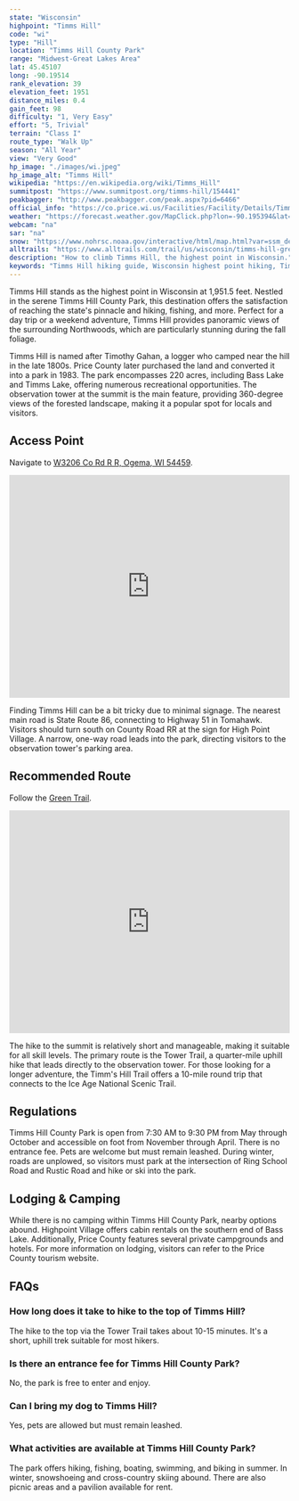 ```yaml
---
state: "Wisconsin"
highpoint: "Timms Hill"
code: "wi"
type: "Hill"
location: "Timms Hill County Park"
range: "Midwest-Great Lakes Area"
lat: 45.45107
long: -90.19514
rank_elevation: 39
elevation_feet: 1951
distance_miles: 0.4
gain_feet: 98
difficulty: "1, Very Easy"
effort: "5, Trivial"
terrain: "Class I"
route_type: "Walk Up"
season: "All Year"
view: "Very Good"
hp_image: "./images/wi.jpeg"
hp_image_alt: "Timms Hill"
wikipedia: "https://en.wikipedia.org/wiki/Timms_Hill"
summitpost: "https://www.summitpost.org/timms-hill/154441"
peakbagger: "http://www.peakbagger.com/peak.aspx?pid=6466"
official_info: "https://co.price.wi.us/Facilities/Facility/Details/Timms-Hill-County-Park-4"
weather: "https://forecast.weather.gov/MapClick.php?lon=-90.195394&lat=45.450762"
webcam: "na"
sar: "na"
snow: "https://www.nohrsc.noaa.gov/interactive/html/map.html?var=ssm_depth&min_x=-90.2655486160262&min_y=45.3507637023926&max_x=-90.1252442306535&max_y=45.5507637023926&bgvar=dem&shdvar=shading&title=0&width=800&height=450&font=0&lbl=m&palette=0&h_o=0&metric=0&lp=0&no_header=0&snap=1&o7=1&o9=1&o11=1&o13=1"
alltrails: "https://www.alltrails.com/trail/us/wisconsin/timms-hill-green-trail-wisconsin-highpoint"
description: "How to climb Timms Hill, the highest point in Wisconsin."
keywords: "Timms Hill hiking guide, Wisconsin highest point hiking, Timms Hill County Park trails, Timms Hill observation tower"
---
```


Timms Hill stands as the highest point in Wisconsin at 1,951.5 feet. Nestled in the serene Timms Hill County Park, this destination offers the satisfaction of reaching the state's pinnacle and hiking, fishing, and more. Perfect for a day trip or a weekend adventure, Timms Hill provides panoramic views of the surrounding Northwoods, which are particularly stunning during the fall foliage.

Timms Hill is named after Timothy Gahan, a logger who camped near the hill in the late 1800s. Price County later purchased the land and converted it into a park in 1983. The park encompasses 220 acres, including Bass Lake and Timms Lake, offering numerous recreational opportunities. The observation tower at the summit is the main feature, providing 360-degree views of the forested landscape, making it a popular spot for locals and visitors.

## Access Point
Navigate to <a target="_blank" href="https://maps.app.goo.gl/XUim54HRg1WDeFLZA">W3206 Co Rd R R, Ogema, WI 54459</a>.

<iframe src="https://www.google.com/maps/embed?pb=!1m18!1m12!1m3!1d2589.0580066728035!2d-90.19598366816405!3d45.449042525578875!2m3!1f0!2f0!3f0!3m2!1i1024!2i768!4f13.1!3m3!1m2!1s0x52aa8e2a04232513%3A0x8a436a5ce1d85631!2sTimm&#39;s%20Hill%20County%20Park!5e0!3m2!1sen!2sus!4v1721700594503!5m2!1sen!2sus" width="100%" height="400" style="border:0;" allowfullscreen="" loading="lazy" referrerpolicy="no-referrer-when-downgrade"></iframe>

Finding Timms Hill can be a bit tricky due to minimal signage. The nearest main road is State Route 86, connecting to Highway 51 in Tomahawk. Visitors should turn south on County Road RR at the sign for High Point Village. A narrow, one-way road leads into the park, directing visitors to the observation tower's parking area.

## Recommended Route
Follow the <a target="_blank" href="https://www.alltrails.com/trail/us/wisconsin/timms-hill-green-trail-wisconsin-highpoint">Green Trail</a>.

<iframe class="alltrails" src="https://www.alltrails.com/widget/trail/us/wisconsin/timms-hill-green-trail-wisconsin-highpoint?scrollZoom=false&elevationDiagram=false&u=i&sh=cmpl5n" width="100%" height="400" frameborder="0" scrolling="no" marginheight="0" marginwidth="0" title="AllTrails: Trail Guides and Maps for Hiking, Camping, and Running"></iframe>

The hike to the summit is relatively short and manageable, making it suitable for all skill levels. The primary route is the Tower Trail, a quarter-mile uphill hike that leads directly to the observation tower. For those looking for a longer adventure, the Timm's Hill Trail offers a 10-mile round trip that connects to the Ice Age National Scenic Trail.

## Regulations
Timms Hill County Park is open from 7:30 AM to 9:30 PM from May through October and accessible on foot from November through April. There is no entrance fee. Pets are welcome but must remain leashed. During winter, roads are unplowed, so visitors must park at the intersection of Ring School Road and Rustic Road and hike or ski into the park.

## Lodging & Camping
While there is no camping within Timms Hill County Park, nearby options abound. Highpoint Village offers cabin rentals on the southern end of Bass Lake. Additionally, Price County features several private campgrounds and hotels. For more information on lodging, visitors can refer to the Price County tourism website.

## FAQs

### How long does it take to hike to the top of Timms Hill?
The hike to the top via the Tower Trail takes about 10-15 minutes. It's a short, uphill trek suitable for most hikers.

### Is there an entrance fee for Timms Hill County Park?
No, the park is free to enter and enjoy.

### Can I bring my dog to Timms Hill?
Yes, pets are allowed but must remain leashed.

### What activities are available at Timms Hill County Park?
The park offers hiking, fishing, boating, swimming, and biking in summer. In winter, snowshoeing and cross-country skiing abound. There are also picnic areas and a pavilion available for rent.
